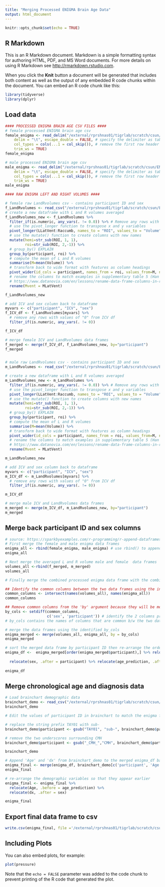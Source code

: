 ```yaml
---
title: "Merging Processed ENIGMA Brain Age Data"
output: html_document
---
```


```r
knitr::opts_chunk$set(echo = TRUE)
```

## R Markdown

This is an R Markdown document. Markdown is a simple formatting syntax for authoring HTML, PDF, and MS Word documents. For more details on using R Markdown see <http://rmarkdown.rstudio.com>.

When you click the **Knit** button a document will be generated that includes both content as well as the output of any embedded R code chunks within the document. You can embed an R code chunk like this:

```r
library(tidyverse)
library(dplyr)

```
## Load data
```r

#### PROCESSED ENIGMA BRAIN AGE CSV FILES ####
# female processed ENIGMA brain age csv
female_enigma <- read_delim("/external/rprshnas01/tigrlab/scratch/csun/ENIGMA_data/data/processed/female_enigma_brainage.csv", 
    delim = "\t", escape_double = FALSE, # specify the delimiter as tabs
    col_types = cols(...1 = col_skip()), # remove the first row header column
    trim_ws = TRUE)
female_enigma

# male processed ENIGMA brain age csv
male_enigma <- read_delim("/external/rprshnas01/tigrlab/scratch/csun/ENIGMA_data/data/processed/male_enigma_brainage.csv", 
    delim = "\t", escape_double = FALSE, # specify the delimiter as tabs
    col_types = cols(...1 = col_skip()), # remove the first row header column
    trim_ws = TRUE)
male_enigma

#### RAW ENIGMA LEFT AND RIGHT VOLUMES ####

# female raw LandRvolumes csv - contains participant ID and sex
f_LandRvolumes <- read_csv("/external/rprshnas01/tigrlab/scratch/csun/ENIGMA_data/data/raw/female_LandRvolumes-original.csv")
# create a new dataframe with L and R volumes averaged  
f_LandRvolumes_new <- f_LandRvolumes %>%
  filter_if(is.numeric, any_vars(. != 0.0)) %>% # Remove any rows with 0 (null) values for features
  # use the pivot_longer function to transpose x and y variables
  pivot_longer(LLatVent:Raccumb, names_to = "ROI", values_to = "Volume") %>%
  # use the mutate() function to create columns with new names
  mutate(hemi=str_sub(ROI, 1, 1), 
         roi=str_sub(ROI, 2,-1)) %>%
  # group_by() EXPLAIN 
  group_by(participant, roi) %>%
  # compute the mean of L and R volumes
  summarise(M=mean(Volume)) %>%
  # transform back to wide format with features as column headings
  pivot_wider(id_cols = participant, names_from = roi, values_from=M, names_prefix = "M") %>%
  # rename the columns to match examples in supplementary table 5 (Han et al., 2020)
  # https://www.datanovia.com/en/lessons/rename-data-frame-columns-in-r/
  rename(Mvent = MLatVent)

f_LandRvolumes_new

# add ICV and sex column back to dataframe
myvars <- c("participant", "ICV", "sex")
f_ICV_df <- f_LandRvolumes[myvars] %>% 
  # remove any rows with values of "0" from ICV df
  filter_if(is.numeric, any_vars(. != 0))

f_ICV_df

# merge female ICV and LandRvolumes data frames
f_merged <- merge(f_ICV_df, f_LandRvolumes_new, by="participant")
f_merged


# male raw LandRvolumes csv - contains participant ID and sex
m_LandRvolumes <- read_csv("/external/rprshnas01/tigrlab/scratch/csun/ENIGMA_data/data/raw/male_LandRvolumes-original.csv") 

# create a new dataframe with L and R volumes averaged  
m_LandRvolumes_new <- m_LandRvolumes %>%
  filter_if(is.numeric, any_vars(. != 0.0)) %>% # Remove any rows with 0 (null) values for features
  # use the pivot_longer function to transpose x and y variables
  pivot_longer(LLatVent:Raccumb, names_to = "ROI", values_to = "Volume") %>%
  # use the mutate() function to create columns with new names
  mutate(hemi=str_sub(ROI, 1, 1), 
         roi=str_sub(ROI, 2,-1)) %>%
  # group_by() EXPLAIN 
  group_by(participant, roi) %>%
  # compute the mean of L and R volumes
  summarise(M=mean(Volume)) %>%
  # transform back to wide format with features as column headings
  pivot_wider(id_cols = participant, names_from = roi, values_from=M, names_prefix = "M") %>%
  # rename the columns to match examples in supplementary table 5 (Han et al., 2020)
  # https://www.datanovia.com/en/lessons/rename-data-frame-columns-in-r/
  rename(Mvent = MLatVent)

m_LandRvolumes_new

# add ICV and sex column back to dataframe
myvars <- c("participant", "ICV", "sex")
m_ICV_df <- m_LandRvolumes[myvars] %>% 
  # remove any rows with values of "0" from ICV df
  filter_if(is.numeric, any_vars(. != 0))

m_ICV_df

# merge male ICV and LandRvolumes data frames
m_merged <- merge(m_ICV_df, m_LandRvolumes_new, by="participant")
m_merged

```


## Merge back participant ID and sex columns
```r

# source: https://sparkbyexamples.com/r-programming/r-append-dataframes/
# First merge the female and male enigma data frames
enigma_all <- rbind(female_enigma, male_enigma) # use rbind() to append one dataframe to another
enigma_all

# Next merge the averaged L and R volume male and female  data frames
volumes_all <-rbind(f_merged, m_merged)
volumes_all

# Finally merge the combined processed enigma data frame with the combined volumes data frame

## Identify the common columns between the two data frames using the intersect() function
common_columns <- intersect(names(volumes_all), names(enigma_all))
common_columns

## Remove common columns from the 'by' argument because they will be merged automatically
by_cols <- setdiff(common_columns, 
                   c('sex', 'participant')) # identify the 2 columns present in volumes_all but not in enigma_all
# by_cols contains the names of columns that are common b/w the two data frames but should not be included in the 'by' argument of the 'merge()' function below

# merge the data frames using the identified by_cols 
enigma_merged <- merge(volumes_all, enigma_all, by = by_cols)
enigma_merged 

# sort the merged data frame by participant ID then re-arrange the order of columns so that participant ID, sex, and predicted age appear in the first 3 columns 
enigma_df <-  enigma_merged[order(enigma_merged$participant),] %>% relocate(participant, .before = ICV) %>%
  
  relocate(sex, .after = participant) %>% relocate(age_prediction, .after = sex)
  
enigma_df

```
## Merge chronological age and diagnosis data 
```r
# Load brainchart demographic data 
brainchart_demo <- read_csv("/external/rprshnas01/tigrlab/scratch/csun/ENIGMA_data/data/raw/brainchart_demo.csv")
brainchart_demo

# Edit the values of participant ID in brainchart to match the enigma format

# replace the string prefix TAY01 with sub- 
brainchart_demo$participant <- gsub("TAY01", "sub-", brainchart_demo$participant) 

# remove the two underscores surrounding CMH 
brainchart_demo$participant <- gsub("_CMH_","CMH", brainchart_demo$participant)

brainchart_demo

# Append 'Age' and 'dx' from brainchart_demo to the merged enigma_df based on participant ID
enigma_final <- merge(enigma_df, brainchart_demo[c('participant', 'Age', 'dx')], by = 'participant', all.x = TRUE) 
enigma_final

# re-arrange the demographic variables so that they appear earlier
enigma_final <- enigma_final %>%
  relocate(Age, .before = age_prediction) %>%
  relocate(dx, .after = sex)

enigma_final 


```
## Export final data frame to csv
```r
write.csv(enigma_final, file ='/external/rprshnas01/tigrlab/scratch/csun/ENIGMA_data/data/processed/enigma_final.csv', row.names=FALSE)

```


## Including Plots

You can also embed plots, for example:

```r
plot(pressure)
```

Note that the `echo = FALSE` parameter was added to the code chunk to prevent printing of the R code that generated the plot.
